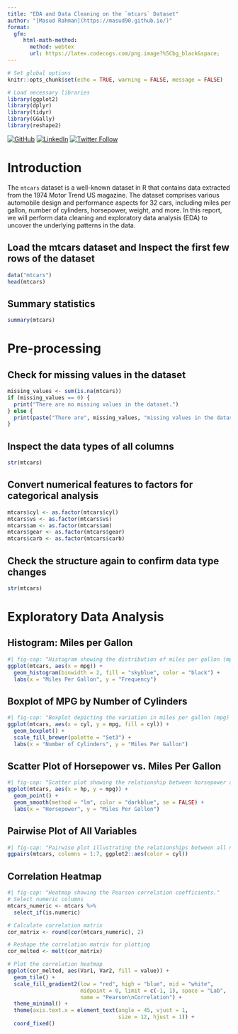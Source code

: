 ```yaml
---
title: "EDA and Data Cleaning on the `mtcars` Dataset"
author: "[Masud Rahman](https://masud90.github.io/)"
format:
  gfm:
     html-math-method: 
       method: webtex
       url: https://latex.codecogs.com/png.image?%5Cbg_black&space;
---
```


```r
# Set global options
knitr::opts_chunk$set(echo = TRUE, warning = FALSE, message = FALSE)

# Load necessary libraries
library(ggplot2)
library(dplyr)
library(tidyr)
library(GGally)
library(reshape2)
```

[![GitHub](https://img.shields.io/badge/GitHub-100000?style=flat&logo=github&logoColor=white)](https://github.com/masud90/)
[![LinkedIn](https://img.shields.io/badge/LinkedIn-0077B5?style=flat&logo=linkedin&logoColor=white)](https://linkedin.com/in/Masud90)
[![Twitter Follow](https://img.shields.io/twitter/follow/masudtweets?style=social&logo=twitter)](https://twitter.com/masudtweets)

# Introduction

The `mtcars` dataset is a well-known dataset in R that contains data extracted from the 1974 Motor Trend US magazine. The dataset comprises various automobile design and performance aspects for 32 cars, including miles per gallon, number of cylinders, horsepower, weight, and more. In this report, we will perform data cleaning and exploratory data analysis (EDA) to uncover the underlying patterns in the data.

## Load the mtcars dataset and Inspect the first few rows of the dataset

```r
data("mtcars")
head(mtcars)
```

## Summary statistics

```r
summary(mtcars)
```

# Pre-processing

## Check for missing values in the dataset

```r
missing_values <- sum(is.na(mtcars))
if (missing_values == 0) {
  print("There are no missing values in the dataset.")
} else {
  print(paste("There are", missing_values, "missing values in the dataset."))
}
```

## Inspect the data types of all columns

```r
str(mtcars)
```

## Convert numerical features to factors for categorical analysis

```r
mtcars$cyl <- as.factor(mtcars$cyl)
mtcars$vs <- as.factor(mtcars$vs)
mtcars$am <- as.factor(mtcars$am)
mtcars$gear <- as.factor(mtcars$gear)
mtcars$carb <- as.factor(mtcars$carb)
```

## Check the structure again to confirm data type changes

```r
str(mtcars)
```

# Exploratory Data Analysis

## Histogram: Miles per Gallon

```r
#| fig-cap: "Histogram showing the distribution of miles per gallon (mpg) across the cars."
ggplot(mtcars, aes(x = mpg)) +
  geom_histogram(binwidth = 2, fill = "skyblue", color = "black") +
  labs(x = "Miles Per Gallon", y = "Frequency")
```

## Boxplot of MPG by Number of Cylinders

```r
#| fig-cap: "Boxplot depicting the variation in miles per gallon (mpg) and cylinders."
ggplot(mtcars, aes(x = cyl, y = mpg, fill = cyl)) +
  geom_boxplot() +
  scale_fill_brewer(palette = "Set3") +
  labs(x = "Number of Cylinders", y = "Miles Per Gallon")
```

## Scatter Plot of Horsepower vs. Miles Per Gallon

```r
#| fig-cap: "Scatter plot showing the relationship between horsepower and miles per gallon (mpg)."
ggplot(mtcars, aes(x = hp, y = mpg)) +
  geom_point() +
  geom_smooth(method = "lm", color = "darkblue", se = FALSE) +
  labs(x = "Horsepower", y = "Miles Per Gallon")
```

## Pairwise Plot of All Variables

```r
#| fig-cap: "Pairwise plot illustrating the relationships between all numeric variables."
ggpairs(mtcars, columns = 1:7, ggplot2::aes(color = cyl))
```

## Correlation Heatmap

```r
#| fig-cap: "Heatmap showing the Pearson correlation coefficients."
# Select numeric columns
mtcars_numeric <- mtcars %>%
  select_if(is.numeric)

# Calculate correlation matrix
cor_matrix <- round(cor(mtcars_numeric), 2)

# Reshape the correlation matrix for plotting
cor_melted <- melt(cor_matrix)

# Plot the correlation heatmap
ggplot(cor_melted, aes(Var1, Var2, fill = value)) +
  geom_tile() +
  scale_fill_gradient2(low = "red", high = "blue", mid = "white", 
                       midpoint = 0, limit = c(-1, 1), space = "Lab", 
                       name = "Pearson\nCorrelation") +
  theme_minimal() +
  theme(axis.text.x = element_text(angle = 45, vjust = 1, 
                                   size = 12, hjust = 1)) +
  coord_fixed()
```
